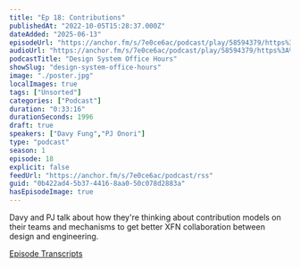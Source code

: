 ```yaml
---
title: "Ep 18: Contributions"
publishedAt: "2022-10-05T15:28:37.000Z"
dateAdded: "2025-06-13"
episodeUrl: "https://anchor.fm/s/7e0ce6ac/podcast/play/58594379/https%3A%2F%2Fd3ctxlq1ktw2nl.cloudfront.net%2Fstaging%2F2022-9-5%2F921e2843-d14b-caff-a9ee-85961ae857d9.mp3"
audioUrl: "https://anchor.fm/s/7e0ce6ac/podcast/play/58594379/https%3A%2F%2Fd3ctxlq1ktw2nl.cloudfront.net%2Fstaging%2F2022-9-5%2F921e2843-d14b-caff-a9ee-85961ae857d9.mp3"
podcastTitle: "Design System Office Hours"
showSlug: "design-system-office-hours"
image: "./poster.jpg"
localImages: true
tags: ["Unsorted"]
categories: ["Podcast"]
duration: "0:33:16"
durationSeconds: 1996
draft: true
speakers: ["Davy Fung","PJ Onori"]
type: "podcast"
season: 1
episode: 18
explicit: false
feedUrl: "https://anchor.fm/s/7e0ce6ac/podcast/rss"
guid: "0b422ad4-5b37-4416-8aa0-50c078d2883a"
hasEpisodeImage: true
---
```

Davy and PJ talk about how they're thinking about contribution models on their teams and mechanisms to get better XFN collaboration between design and engineering.

[Episode Transcripts](https://docs.google.com/document/d/1eBPOj7pQJBKCsc4uWlMM1XwwfTOLiK7Av_qEbwu2F_M/edit?usp=sharing)
